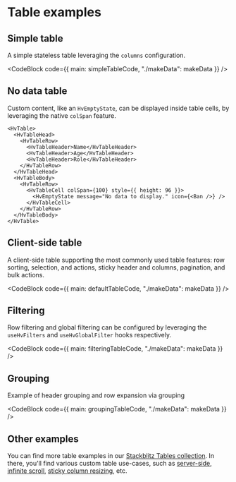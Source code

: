 

# Table examples

## Simple table

A simple stateless table leveraging the `columns` configuration.

<CodeBlock code={{ main: simpleTableCode, "./makeData": makeData }} />

## No data table

Custom content, like an `HvEmptyState`, can be displayed inside table cells, by leveraging the native `colSpan` feature.

```tsx live
<HvTable>
  <HvTableHead>
    <HvTableRow>
      <HvTableHeader>Name</HvTableHeader>
      <HvTableHeader>Age</HvTableHeader>
      <HvTableHeader>Role</HvTableHeader>
    </HvTableRow>
  </HvTableHead>
  <HvTableBody>
    <HvTableRow>
      <HvTableCell colSpan={100} style={{ height: 96 }}>
        <HvEmptyState message="No data to display." icon={<Ban />} />
      </HvTableCell>
    </HvTableRow>
  </HvTableBody>
</HvTable>
```

## Client-side table

A client-side table supporting the most commonly used table features:
row sorting, selection, and actions, sticky header and columns, pagination, and bulk actions.

<CodeBlock code={{ main: defaultTableCode, "./makeData": makeData }} />

## Filtering

Row filtering and global filtering can be configured by leveraging the `useHvFilters` and `useHvGlobalFilter` hooks respectively.

<CodeBlock code={{ main: filteringTableCode, "./makeData": makeData }} />

## Grouping

Example of header grouping and row expansion via grouping

<CodeBlock code={{ main: groupingTableCode, "./makeData": makeData }} />

## Other examples

You can find more table examples in our [Stackblitz Tables collection](https://stackblitz.com/orgs/github/lumada-design/collections/ui-kit-tables).
In there, you'll find various custom table use-cases, such as
[server-side](https://stackblitz.com/edit/uikit-server-table?file=src%2FApp.tsx),
[infinite scroll](https://stackblitz.com/edit/uikit-table-server-infinite-scroll?file=src%2FServerSideTable.tsx),
[sticky column resizing](https://stackblitz.com/edit/github-6jyyr7?file=src%2FApp.tsx), etc.
